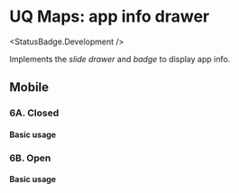 
# UQ Maps: app info drawer

<StatusBadge.Development />

Implements the _slide drawer_ and _badge_ to display app info.

## Mobile

### 6A. Closed

#### Basic usage

<Canvas withSource="open" withToolbar>
  <Story height={400} id="deliverables-uq-maps-6-app-info-drawer--closed" />
</Canvas>

### 6B. Open

#### Basic usage

<Canvas withSource="open" withToolbar>
  <Story height={400} id="deliverables-uq-maps-6-app-info-drawer--open" />
</Canvas>

